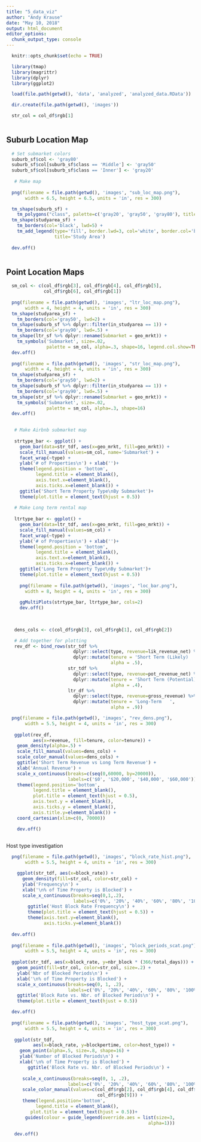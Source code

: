```yaml
---
title: "5_data_viz"
author: "Andy Krause"
date: "May 10, 2018"
output: html_document
editor_options: 
  chunk_output_type: console
---
```


```r
  
  knitr::opts_chunk$set(echo = TRUE)

```

```r

  library(tmap)
  library(magrittr)
  library(dplyr)
  library(ggplot2)

```

```r

  load(file.path(getwd(), 'data', 'analyzed', 'analyzed_data.RData'))

  dir.create(file.path(getwd(), 'images'))

  str_col = col_df$rgb[1]
    
```

## Suburb Location Map

```r
 
  # Set submarket colors
  suburb_sf$col <- 'gray80'
  suburb_sf$col[suburb_sf$class == 'Middle'] <- 'gray50'
  suburb_sf$col[suburb_sf$class == 'Inner'] <- 'gray20'
  
   # Make map
  
  png(filename = file.path(getwd(), 'images', "sub_loc_map.png"), 
       width = 6.5, height = 6.5, units = 'in', res = 300)

  tm_shape(suburb_sf) +
    tm_polygons("class", palette=c('gray20', 'gray50', 'gray80'), title='Suburb Class') +
  tm_shape(studyarea_sf) + 
    tm_borders(col='black', lwd=5) +
    tm_add_legend(type='fill', border.lwd=3, col='white', border.col='black',
                  title='Study Area')
  
  dev.off()  
  
```

## Point Location Maps

```r

  sm_col <- c(col_df$rgb[3], col_df$rgb[4], col_df$rgb[5], 
              col_df$rgb[6], col_df$rgb[1])
  
  png(filename = file.path(getwd(), 'images', "ltr_loc_map.png"), 
       width = 4, height = 4, units = 'in', res = 300)
  tm_shape(studyarea_sf) + 
    tm_borders(col='gray50', lwd=2) +
  tm_shape(suburb_sf %>% dplyr::filter(in_studyarea == 1)) +
    tm_borders(col='gray90', lwd=.5) +
  tm_shape(ltr_sf %>% dplyr::rename(Submarket = geo_mrkt)) +
    tm_symbols('Submarket', size=.02,
               palette = sm_col, alpha=.3, shape=16, legend.col.show=TRUE)
  dev.off()  
  
  png(filename = file.path(getwd(), 'images', "str_loc_map.png"), 
       width = 4, height = 4, units = 'in', res = 300)
  tm_shape(studyarea_sf) + 
    tm_borders(col='gray50', lwd=2) +
  tm_shape(suburb_sf %>% dplyr::filter(in_studyarea == 1)) +
    tm_borders(col='gray90', lwd=.5) +
  tm_shape(str_sf %>% dplyr::rename(Submarket = geo_mrkt)) +
    tm_symbols('Submarket', size=.02,
               palette = sm_col, alpha=.3, shape=16)
  dev.off()  
  


```

```r
 
   # Make Airbnb submarket map
   
   strtype_bar <- ggplot() +
     geom_bar(data=str_tdf, aes(x=geo_mrkt, fill=geo_mrkt)) +
     scale_fill_manual(values=sm_col, name='Submarket') +
     facet_wrap(~type) +
     ylab('# of Properties\n') + xlab('')+
     theme(legend.position = 'bottom',
           legend.title = element_blank(),
           axis.text.x=element_blank(),
           axis.ticks.x=element_blank()) +
     ggtitle('Short Term Property Type\nBy Submarket')+
     theme(plot.title = element_text(hjust = 0.5))
   
   # Make Long term rental map
 
   ltrtype_bar <- ggplot() +
     geom_bar(data=ltr_tdf, aes(x=geo_mrkt, fill=geo_mrkt)) +
     scale_fill_manual(values=sm_col) +
     facet_wrap(~type) +
     ylab('# of Properties\n') + xlab('')+
     theme(legend.position = 'bottom',
           legend.title = element_blank(),
           axis.text.x=element_blank(),
           axis.ticks.x=element_blank()) +
     ggtitle('Long Term Property Type\nBy Submarket')+
     theme(plot.title = element_text(hjust = 0.5))
   
     png(filename = file.path(getwd(), 'images', "loc_bar.png"), 
       width = 8, height = 4, units = 'in', res = 300)
 
     ggMultiPlots(strtype_bar, ltrtype_bar, cols=2)
     dev.off()  
 
       
```

```r

   dens_cols <- c(col_df$rgb[3], col_df$rgb[1], col_df$rgb[2])

   # Add together for plotting
   rev_df <- bind_rows(str_tdf %>% 
                         dplyr::select(type, revenue=lik_revenue_net) %>%
                         dplyr::mutate(tenure = 'Short Term (Likely)   ',
                                       alpha = .5),
                       str_tdf %>% 
                         dplyr::select(type, revenue=pot_revenue_net) %>%
                         dplyr::mutate(tenure = 'Short Term (Potential)   ',
                                       alpha = .4),
                       ltr_df %>%
                         dplyr::select(type, revenue=gross_revenue) %>%
                         dplyr::mutate(tenure = 'Long-Term   ',
                                       alpha = .9))

  png(filename = file.path(getwd(), 'images', "rev_dens.png"), 
       width = 5.5, height = 4, units = 'in', res = 300)
 
   ggplot(rev_df,
          aes(x=revenue, fill=tenure, color=tenure)) +
    geom_density(alpha=.5) +
    scale_fill_manual(values=dens_cols) +
    scale_color_manual(values=dens_cols) +
    ggtitle('Short Term Revenue vs Long Term Revenue') +
    xlab('Annual Revenue') +
    scale_x_continuous(breaks=c(seq(0,60000, by=20000)),
                       labels=c('$0', '$20,000', '$40,000', '$60,000'))+
    theme(legend.position='bottom',
          legend.title = element_blank(),
          plot.title = element_text(hjust = 0.5),
          axis.text.y = element_blank(),
          axis.ticks.y = element_blank(),
          axis.title.y=element_blank()) +
    coord_cartesian(xlim=c(0, 70000))

    dev.off()  
        
```

Host type investigation

```r

  png(filename = file.path(getwd(), 'images', "block_rate_hist.png"), 
       width = 5.5, height = 4, units = 'in', res = 300)

    ggplot(str_tdf, aes(x=block_rate)) + 
      geom_density(fill=str_col, color=str_col) +
      ylab('Frequency\n') + 
      xlab('\n% of Time Property is Blocked') +
      scale_x_continuous(breaks=seq(0,1,.2),
                         labels=c('0%', '20%', '40%', '60%', '80%', '100%')) +
        ggtitle('Host Block Rate Frequency\n') +
        theme(plot.title = element_text(hjust = 0.5)) +
        theme(axis.text.y=element_blank(),
              axis.ticks.y=element_blank())
  
  dev.off()  
      
  png(filename = file.path(getwd(), 'images', "block_periods_scat.png"), 
       width = 5.5, height = 4, units = 'in', res = 300)
   
  ggplot(str_tdf, aes(x=block_rate, y=nbr_block * (366/total_days))) + 
    geom_point(fill=str_col, color=str_col, size=.2) +
    ylab('Nbr of Blocked Periods\n') + 
    xlab('\n% of Time Property is Blocked') +
    scale_x_continuous(breaks=seq(0, 1, .2),
                       labels=c('0%', '20%', '40%', '60%', '80%', '100%')) +
    ggtitle('Block Rate vs. Nbr. of Blocked Periods\n') +
    theme(plot.title = element_text(hjust = 0.5)) 

  dev.off()  
  
  png(filename = file.path(getwd(), 'images', "host_type_scat.png"), 
       width = 5.5, height = 4, units = 'in', res = 300)
      
   ggplot(str_tdf, 
          aes(x=block_rate, y=blockpertime, color=host_type)) + 
     geom_point(alpha=.5, size=.8, shape=16) +
     ylab('Number of Blocked Periods\n') + 
     xlab('\n% of Time Property is Blocked') +
        ggtitle('Block Rate vs. Nbr. of Blocked Periods\n') +
 
      scale_x_continuous(breaks=seq(0, 1, .2),
                       labels=c('0%', '20%', '40%', '60%', '80%', '100%')) +
      scale_color_manual(values=c(col_df$rgb[2], col_df$rgb[4], col_df$rgb[7], 
                                  col_df$rgb[9])) + 
      theme(legend.position='bottom',
           legend.title = element_blank(),
         plot.title = element_text(hjust = 0.5))+
       guides(colour = guide_legend(override.aes = list(size=3,
                                                     alpha=1)))
 
   dev.off()  
      
```